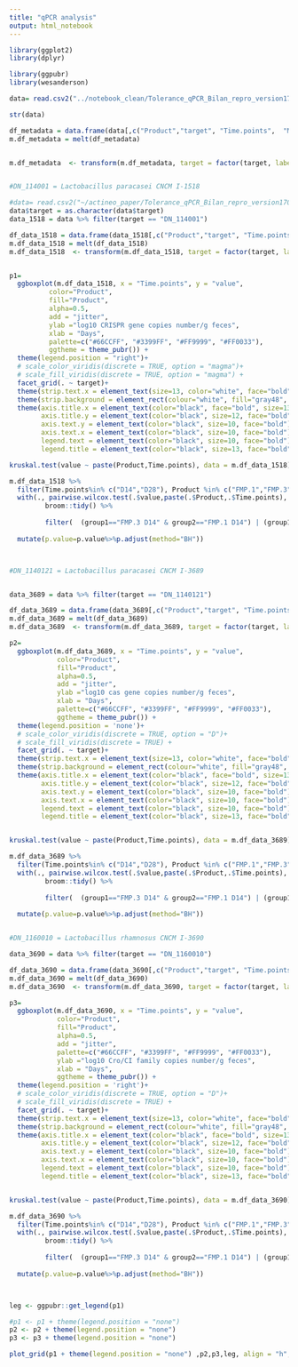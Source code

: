 ```yaml
---
title: "qPCR analysis"
output: html_notebook
---
```


```r

library(ggplot2)
library(dplyr)

library(ggpubr)
library(wesanderson)


```



```r



data= read.csv2("../notebook_clean/Tolerance_qPCR_Bilan_repro_version170804_final_modif260419.csv")

str(data)

df_metadata = data.frame(data[,c("Product","target", "Time.points",  "Mean")])
m.df_metadata = melt(df_metadata)


m.df_metadata  <- transform(m.df_metadata, target = factor(target, labels=c("Lactobacillus paracasei CNCM I-1518", "Lactobacillus paracasei CNCM I-3689", "Lactobacillus rhamnosus CNCM I-3690"), ordered =TRUE))



```



```r


#DN_114001 = Lactobacillus paracasei CNCM I-1518

#data= read.csv2("~/actineo_paper/Tolerance_qPCR_Bilan_repro_version170804_final_modif260419.csv")
data$target = as.character(data$target)
data_1518 = data %>% filter(target == "DN_114001")

df_data_1518 = data.frame(data_1518[,c("Product","target", "Time.points",  "Mean")])
m.df_data_1518 = melt(df_data_1518)
m.df_data_1518  <- transform(m.df_data_1518, target = factor(target, labels=c("Lactobacillus paracasei CNCM I-1518"), ordered =TRUE))


p1=
  ggboxplot(m.df_data_1518, x = "Time.points", y = "value",
          color="Product",
          fill="Product",
          alpha=0.5,
          add = "jitter",
          ylab ="log10 CRISPR gene copies number/g feces",
          xlab = "Days",
          palette=c("#66CCFF", "#3399FF", "#FF9999", "#FF0033"),
          ggtheme = theme_pubr()) +
  theme(legend.position = "right")+
  # scale_color_viridis(discrete = TRUE, option = "magma")+
  # scale_fill_viridis(discrete = TRUE, option = "magma") +
  facet_grid(. ~ target)+
  theme(strip.text.x = element_text(size=13, color="white", face="bold")) +
  theme(strip.background = element_rect(colour="white", fill="gray48", linetype="solid"))+
  theme(axis.title.x = element_text(color="black", face="bold", size=13),
        axis.title.y = element_text(color="black", size=12, face="bold"),
        axis.text.y = element_text(color="black", size=10, face="bold"),
        axis.text.x = element_text(color="black", size=10, face="bold"),
        legend.text = element_text(color="black", size=10, face="bold"),
        legend.title = element_text(color="black", size=13, face="bold"))

kruskal.test(value ~ paste(Product,Time.points), data = m.df_data_1518)

m.df_data_1518 %>%
  filter(Time.points%in% c("D14","D28"), Product %in% c("FMP.1","FMP.3")) %>%
  with(., pairwise.wilcox.test(.$value,paste(.$Product,.$Time.points), data=. , p.adjust.method = "non") %>% 
         broom::tidy() %>%
         
         filter(  (group1=="FMP.3 D14" & group2=="FMP.1 D14") | (group1=="FMP.3 D28" & group2=="FMP.1 D28")  )) %>%
  
  mutate(p.value=p.value%>%p.adjust(method="BH"))




```




```r


#DN_1140121 = Lactobacillus paracasei CNCM I-3689


data_3689 = data %>% filter(target == "DN_1140121")

df_data_3689 = data.frame(data_3689[,c("Product","target", "Time.points",  "Mean")])
m.df_data_3689 = melt(df_data_3689)
m.df_data_3689  <- transform(m.df_data_3689, target = factor(target, labels=c("Lactobacillus paracasei CNCM I-3689"), ordered =TRUE))

p2=
  ggboxplot(m.df_data_3689, x = "Time.points", y = "value",
            color="Product",
            fill="Product",
            alpha=0.5,
            add = "jitter",
            ylab ="log10 cas gene copies number/g feces",
            xlab = "Days",
            palette=c("#66CCFF", "#3399FF", "#FF9999", "#FF0033"),
            ggtheme = theme_pubr()) +
  theme(legend.position = 'none')+
  # scale_color_viridis(discrete = TRUE, option = "D")+
  # scale_fill_viridis(discrete = TRUE) +
  facet_grid(. ~ target)+
  theme(strip.text.x = element_text(size=13, color="white", face="bold")) +
  theme(strip.background = element_rect(colour="white", fill="gray48", linetype="solid"))+
  theme(axis.title.x = element_text(color="black", face="bold", size=13),
        axis.title.y = element_text(color="black", size=12, face="bold"),
        axis.text.y = element_text(color="black", size=10, face="bold"),
        axis.text.x = element_text(color="black", size=10, face="bold"),
        legend.text = element_text(color="black", size=10, face="bold"),
        legend.title = element_text(color="black", size=13, face="bold"))


kruskal.test(value ~ paste(Product,Time.points), data = m.df_data_3689)

m.df_data_3689 %>%
  filter(Time.points%in% c("D14","D28"), Product %in% c("FMP.1","FMP.3")) %>%
  with(., pairwise.wilcox.test(.$value,paste(.$Product,.$Time.points), data=. , p.adjust.method = "non") %>% 
         broom::tidy() %>%
         
         filter(  (group1=="FMP.3 D14" & group2=="FMP.1 D14") | (group1=="FMP.3 D28" & group2=="FMP.1 D28")  )) %>%
  
  mutate(p.value=p.value%>%p.adjust(method="BH"))



```



```r



#DN_1160010 = Lactobacillus rhamnosus CNCM I-3690

data_3690 = data %>% filter(target == "DN_1160010")

df_data_3690 = data.frame(data_3690[,c("Product","target", "Time.points",  "Mean")])
m.df_data_3690 = melt(df_data_3690)
m.df_data_3690  <- transform(m.df_data_3690, target = factor(target, labels=c("Lactobacillus rhamnosus CNCM I-3690"), ordered =TRUE))

p3=
  ggboxplot(m.df_data_3690, x = "Time.points", y = "value",
            color="Product",
            fill="Product",
            alpha=0.5,
            add = "jitter",
            palette=c("#66CCFF", "#3399FF", "#FF9999", "#FF0033"),
            ylab ="log10 Cro/CI family copies number/g feces",
            xlab = "Days",
            ggtheme = theme_pubr()) +
  theme(legend.position = 'right')+
  # scale_color_viridis(discrete = TRUE, option = "D")+
  # scale_fill_viridis(discrete = TRUE) +
  facet_grid(. ~ target)+
  theme(strip.text.x = element_text(size=13, color="white", face="bold")) +
  theme(strip.background = element_rect(colour="white", fill="gray48", linetype="solid"))+
  theme(axis.title.x = element_text(color="black", face="bold", size=13),
        axis.title.y = element_text(color="black", size=12, face="bold"),
        axis.text.y = element_text(color="black", size=10, face="bold"),
        axis.text.x = element_text(color="black", size=10, face="bold"),
        legend.text = element_text(color="black", size=10, face="bold"),
        legend.title = element_text(color="black", size=13, face="bold"))


kruskal.test(value ~ paste(Product,Time.points), data = m.df_data_3690)

m.df_data_3690 %>%
  filter(Time.points%in% c("D14","D28"), Product %in% c("FMP.1","FMP.3")) %>%
  with(., pairwise.wilcox.test(.$value,paste(.$Product,.$Time.points), data=. , p.adjust.method = "non") %>% 
         broom::tidy() %>%
         
         filter(  (group1=="FMP.3 D14" & group2=="FMP.1 D14") | (group1=="FMP.3 D28" & group2=="FMP.1 D28")  )) %>%
  
  mutate(p.value=p.value%>%p.adjust(method="BH"))




```






```r


leg <- ggpubr::get_legend(p1)

#p1 <- p1 + theme(legend.position = "none")
p2 <- p2 + theme(legend.position = "none")
p3 <- p3 + theme(legend.position = "none")

plot_grid(p1 + theme(legend.position = "none") ,p2,p3,leg, align = "h", axis="t",nrow=1, ncol=4, rel_widths = c(1,1,1,0.3))




```

